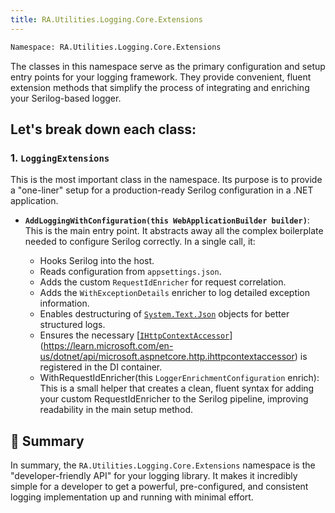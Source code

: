 ```yaml
---
title: RA.Utilities.Logging.Core.Extensions
---
```


```bash
Namespace: RA.Utilities.Logging.Core.Extensions
```

The classes in this namespace serve as the primary configuration and setup entry points for your logging framework.
They provide convenient, fluent extension methods that simplify the process of integrating and enriching your Serilog-based logger.

## Let's break down each class:

### 1. `LoggingExtensions`
This is the most important class in the namespace.
Its purpose is to provide a "one-liner" setup for a production-ready Serilog configuration in a .NET application.

* **`AddLoggingWithConfiguration(this WebApplicationBuilder builder)`**:
This is the main entry point.
It abstracts away all the complex boilerplate needed to configure Serilog correctly. In a single call, it:

  * Hooks Serilog into the host.
  * Reads configuration from `appsettings.json`.
  * Adds the custom `RequestIdEnricher` for request correlation.
  * Adds the `WithExceptionDetails` enricher to log detailed exception information.
  * Enables destructuring of [`System.Text.Json`](https://learn.microsoft.com/en-us/dotnet/api/system.text.json) objects for better structured logs.
  * Ensures the necessary [[`IHttpContextAccessor`](https://learn.microsoft.com/en-us/dotnet/api/microsoft.aspnetcore.http.ihttpcontextaccessor)](https://learn.microsoft.com/en-us/dotnet/api/microsoft.aspnetcore.http.ihttpcontextaccessor) is registered in the DI container.
  * WithRequestIdEnricher(this `LoggerEnrichmentConfiguration` enrich): This is a small helper that creates a clean, fluent syntax for adding your custom RequestIdEnricher to the Serilog pipeline, improving readability in the main setup method.


## 🧠 Summary
In summary, the `RA.Utilities.Logging.Core.Extensions` namespace is the "developer-friendly API" for your logging library.
It makes it incredibly simple for a developer to get a powerful, pre-configured,
and consistent logging implementation up and running with minimal effort.


<br />
<br />


<DocCardList />